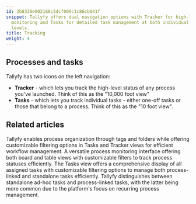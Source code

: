 ```yaml
---
id: 3b8336e002168c5dcf009c1c86cb841f
snippet: Tallyfy offers dual navigation options with Tracker for high-level process
  monitoring and Tasks for detailed task management at both individual and process
  levels.
title: Tracking
weight: 4
---
```


## Processes and tasks

Tallyfy has two icons on the left navigation:

- **Tracker** - which lets you track the high-level status of any process you've launched. Think of this as the "10,000 foot view"
- **Tasks** - which lets you track individual tasks - either one-off tasks or those that belong to a process. Think of this as the "10 foot view".



<PageTree />


## Related articles
<CardGrid>
<LinkTitleCard header="<b>Tracker View > Organize processes</b>" href="/products/pro/tracking-and-tasks/tracker-view/organize-processes/" > Tallyfy enables process organization through tags and folders while offering customizable filtering options in Tasks and Tracker views for efficient workflow management. </LinkTitleCard>
<LinkTitleCard header="<b>Tracking And Tasks > Tracker view</b>" href="/products/pro/tracking-and-tasks/tracker-view/" > A versatile process monitoring interface offering both board and table views with customizable filters to track process statuses efficiently. </LinkTitleCard>
<LinkTitleCard header="<b>Tracking And Tasks > Tasks view</b>" href="/products/pro/tracking-and-tasks/tasks-view/" > The Tasks view offers a comprehensive display of all assigned tasks with customizable filtering options to manage both process-linked and standalone tasks efficiently. </LinkTitleCard>
<LinkTitleCard header="<b>Tracking And Tasks > More about tasks</b>" href="/products/pro/tracking-and-tasks/tasks/" > Tallyfy distinguishes between standalone ad-hoc tasks and process-linked tasks, with the latter being more common due to the platform's focus on recurring process management. </LinkTitleCard>
</CardGrid>